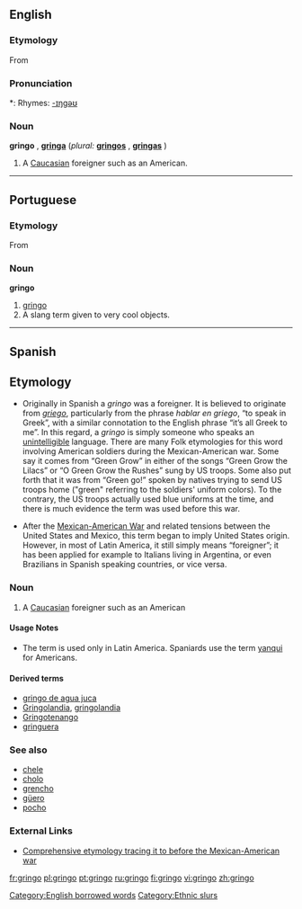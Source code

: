 ==English==
{{wikipedia}}
===Etymology===
From {{Sp.}} {{term|gringo|lang=es}}

===Pronunciation===
*: Rhymes: [[Rhymes:English:-ɪŋɡəʊ|-ɪŋɡəʊ]]

===Noun===
'''gringo''' {{m|f}}, '''[[gringa]]''' {{f}} (''plural:'' '''[[gringos]]''' {{m|f}}, '''[[gringas]]''' {{f}})

# {{italbrac-colon|pejorative}} A [[Caucasian]] foreigner such as an American. 

[[Category:English borrowed words]]

----

==Portuguese==

===Etymology===
From {{Sp.}} {{term|gringo|lang=es}}

===Noun===
'''gringo'''

# [[#Noun|gringo]]
# A slang term given to very cool objects. {{italbrac|Brazil}}

----

==Spanish==

==Etymology==
* Originally in Spanish a ''gringo'' was a foreigner. It is believed to originate from ''[[griego]]'', particularly from the phrase ''hablar en griego'', “to speak in Greek”, with a similar connotation to the English phrase “it’s all Greek to me”. In this regard, a ''gringo'' is simply someone who speaks an [[unintelligible]] language. There are many Folk etymologies for this word involving American soldiers during the Mexican-American war. Some say it comes from “Green Grow” in either of the songs “Green Grow the Lilacs”  or “O Green Grow the Rushes” sung by US troops. Some also put forth that it was from “Green go!” spoken by natives trying to send US troops home ("green"  referring to the soldiers' uniform colors). To the contrary, the US troops actually used blue uniforms at the time, and there is much evidence the term was used before this war.

* After the [[w:Mexican-American War|Mexican-American War]] and related tensions between the United States and Mexico, this term began to imply United States origin. However, in most of Latin America, it still simply means “foreigner”; it has been applied for example to Italians living in Argentina, or even Brazilians in Spanish speaking countries, or vice versa.

===Noun===
{{es-noun-mf|feminine=gringa}}

# A [[Caucasian]] foreigner such as an American

====Usage Notes====
* The term is used only in Latin America. Spaniards use the term [[yanqui]] for Americans.

====Derived terms====
* [[gringo de agua juca]] {{italbrac|Honduras}}
* [[Gringolandia]], [[gringolandia]] {{f}}
* [[Gringotenango]]
* [[gringuera]] {{f}} {{italbrac|Honduras}}

===See also===
* [[chele]] {{italbrac|Honduras}}
* [[cholo]]
* [[grencho]] {{italbrac|Honduras}}
* [[güero]]
* [[pocho]]

===External Links===
* [http://www.marrder.com/htw/jan97/editorial.htm Comprehensive etymology tracing it to before the Mexican-American war]

[[Category:Ethnic slurs]]

[[fr:gringo]]
[[pl:gringo]]
[[pt:gringo]]
[[ru:gringo]]
[[fi:gringo]]
[[vi:gringo]]
[[zh:gringo]]